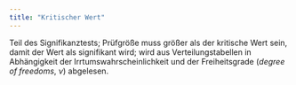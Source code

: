 ```yaml
---
title: "Kritischer Wert"
---
```


Teil des Signifikanztests; Prüfgröße muss größer als der kritische Wert sein, damit der Wert als signifikant wird; wird aus Verteilungstabellen in Abhängigkeit der Irrtumswahrscheinlichkeit und der Freiheitsgrade (*degree of freedoms*, $\nu$) abgelesen.


